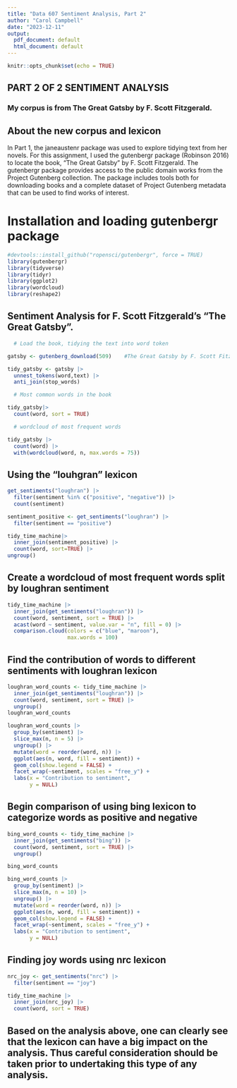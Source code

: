 ---
title: "Data 607 Sentiment Analysis, Part 2"
author: "Carol Campbell"
date: "2023-12-11"
output:
  pdf_document: default
  html_document: default
---

```{r setup, include=FALSE}
knitr::opts_chunk$set(echo = TRUE)
```

## **PART 2 OF 2 SENTIMENT ANALYSIS**

### My corpus is from The Great Gatsby by F. Scott Fitzgerald. 

## About the new corpus and lexicon

In Part 1, the janeaustenr package was used to explore tidying text from her novels. For this assignment, I used the gutenbergr package (Robinson 2016) to locate the book, "The Great Gatsby" by F. Scott Fitzgerald. The gutenbergr package provides access to the public domain works from the Project Gutenberg collection. The package includes tools both for downloading books and a complete dataset of Project Gutenberg metadata that can be used to find works of interest. 

# Installation and loading gutenbergr package

```{r }

#devtools::install_github("ropensci/gutenbergr", force = TRUE)
library(gutenbergr)
library(tidyverse)
library(tidyr)
library(ggplot2)
library(wordcloud)
library(reshape2)
```

## Sentiment Analysis for F. Scott Fitzgerald's "The Great Gatsby".

```{r }

  # Load the book, tidying the text into word token

gatsby <- gutenberg_download(509)    #The Great Gatsby by F. Scott Fitzgerald

tidy_gatsby <- gatsby |>
  unnest_tokens(word,text) |>
  anti_join(stop_words)

  # Most common words in the book

tidy_gatsby|>
  count(word, sort = TRUE)

  # wordcloud of most frequent words

tidy_gatsby |>
  count(word) |>
  with(wordcloud(word, n, max.words = 75))
```


## Using the "louhgran" lexicon

```{r}

get_sentiments("loughran") |> 
  filter(sentiment %in% c("positive", "negative")) |> 
  count(sentiment)

sentiment_positive <- get_sentiments("loughran") |> 
  filter(sentiment == "positive")

tidy_time_machine|>
  inner_join(sentiment_positive) |>
  count(word, sort=TRUE) |> 
ungroup()

```

## Create a wordcloud of most frequent words split by loughran sentiment

```{r}

tidy_time_machine |>
  inner_join(get_sentiments("loughran")) |>
  count(word, sentiment, sort = TRUE) |>
  acast(word ~ sentiment, value.var = "n", fill = 0) |>
  comparison.cloud(colors = c("blue", "maroon"),
                   max.words = 100)
```

## Find the contribution of words to different sentiments with loughran lexicon

```{r }

loughran_word_counts <- tidy_time_machine |>
  inner_join(get_sentiments("loughran")) |>
  count(word, sentiment, sort = TRUE) |>
  ungroup()
loughran_word_counts

loughran_word_counts |>
  group_by(sentiment) |>
  slice_max(n, n = 5) |> 
  ungroup() |>
  mutate(word = reorder(word, n)) |>
  ggplot(aes(n, word, fill = sentiment)) +
  geom_col(show.legend = FALSE) +
  facet_wrap(~sentiment, scales = "free_y") +
  labs(x = "Contribution to sentiment",
       y = NULL)
```

## Begin comparison of using bing lexicon to categorize words as positive and negative

```{r }

bing_word_counts <- tidy_time_machine |>
  inner_join(get_sentiments("bing")) |>
  count(word, sentiment, sort = TRUE) |>
  ungroup()

bing_word_counts
```

```{r }

bing_word_counts |>
  group_by(sentiment) |>
  slice_max(n, n = 10) |> 
  ungroup() |>
  mutate(word = reorder(word, n)) |>
  ggplot(aes(n, word, fill = sentiment)) +
  geom_col(show.legend = FALSE) +
  facet_wrap(~sentiment, scales = "free_y") +
  labs(x = "Contribution to sentiment",
       y = NULL)
```

## Finding joy words using nrc lexicon

```{r }

nrc_joy <- get_sentiments("nrc") |> 
  filter(sentiment == "joy")

tidy_time_machine |>
  inner_join(nrc_joy) |>
  count(word, sort = TRUE)
```

## Based on the analysis above, one can clearly see that the lexicon can have a big impact on the analysis. Thus careful consideration should be taken prior to undertaking this type of any analysis.